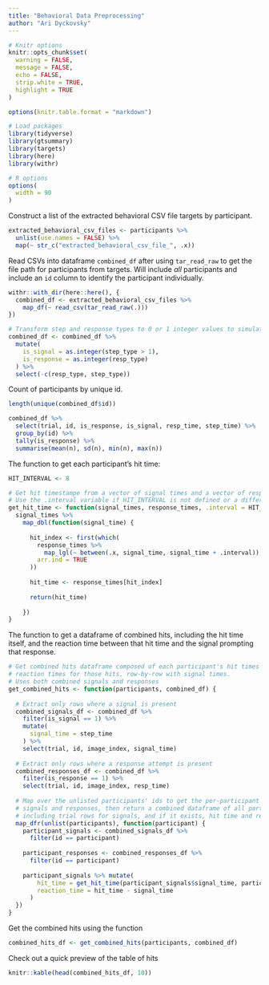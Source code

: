 ```yaml
---
title: "Behavioral Data Preprocessing"
author: "Ari Dyckovsky"
---
```


```r
# Knitr options
knitr::opts_chunk$set(
  warning = FALSE,
  message = FALSE,
  echo = FALSE,
  strip.white = TRUE,
  highlight = TRUE
)

options(knitr.table.format = "markdown")

# Load packages
library(tidyverse)
library(gtsummary)
library(targets)
library(here)
library(withr)

# R options
options(
  width = 90
)
```

Construct a list of the extracted behavioral CSV file targets by participant.

```r
extracted_behavioral_csv_files <- participants %>%
  unlist(use.names = FALSE) %>%
  map(~ str_c("extracted_behavioral_csv_file_", .x))
```

Read CSVs into dataframe `combined_df` after using `tar_read_raw` to get the file path for participants from targets. Will include _all_ participants and include an `id` column to identify the participant individually.

```r
withr::with_dir(here::here(), {
  combined_df <- extracted_behavioral_csv_files %>%
    map_df(~ read_csv(tar_read_raw(.)))
})

# Transform step and response types to 0 or 1 integer values to simulate boolean behavior.
combined_df <- combined_df %>%
  mutate(
    is_signal = as.integer(step_type > 1),
    is_response = as.integer(resp_type)
  ) %>%
  select(-c(resp_type, step_type))
```

Count of participants by unique id.

```r
length(unique(combined_df$id))
```

```r
combined_df %>%
  select(trial, id, is_response, is_signal, resp_time, step_time) %>%
  group_by(id) %>%
  tally(is_response) %>%
  summarise(mean(n), sd(n), min(n), max(n))
```

The function to get each participant's hit time:

```r
HIT_INTERVAL <- 8

# Get hit timestampe from a vector of signal times and a vector of response times
# Use the .interval variable if HIT_INTERVAL is not defined or a different hit interval is desired
get_hit_time <- function(signal_times, response_times, .interval = HIT_INTERVAL) {
  signal_times %>% 
    map_dbl(function(signal_time) {
      
      hit_index <- first(which(
        response_times %>% 
          map_lgl(~ between(.x, signal_time, signal_time + .interval)),
        arr.ind = TRUE
      ))
      
      hit_time <- response_times[hit_index]
      
      return(hit_time)
      
    })
}
```

The function to get a dataframe of combined hits, including the hit time itself,
and the reaction time between that hit time and the signal prompting that response.

```r
# Get combined hits dataframe composed of each participant's hit times and
# reaction times for those hits, row-by-row with signal times.
# Uses both combined signals and responses
get_combined_hits <- function(participants, combined_df) {
  
  # Extract only rows where a signal is present
  combined_signals_df <- combined_df %>%
    filter(is_signal == 1) %>%
    mutate(
      signal_time = step_time
    ) %>%
    select(trial, id, image_index, signal_time)
  
  # Extract only rows where a response attempt is present
  combined_responses_df <- combined_df %>%
    filter(is_response == 1) %>%
    select(trial, id, image_index, resp_time)
  
  # Map over the unlisted participants' ids to get the per-participant
  # signals and responses, then return a combined dataframe of all participant
  # including trial rows for signals, and if it exists, hit time and reaction time
  map_dfr(unlist(participants), function(participant) {
    participant_signals <- combined_signals_df %>%
      filter(id == participant)
    
    participant_responses <- combined_responses_df %>%
      filter(id == participant)
      
    participant_signals %>% mutate(
        hit_time = get_hit_time(participant_signals$signal_time, participant_responses$resp_time),
        reaction_time = hit_time - signal_time
      )
  })
}
```

Get the combined hits using the function

```r
combined_hits_df <- get_combined_hits(participants, combined_df)
```

Check out a quick preview of the table of hits

```r
knitr::kable(head(combined_hits_df, 10))
```
